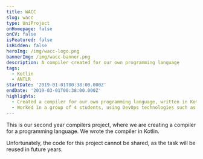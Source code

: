 ```yaml
---
title: WACC
slug: wacc
type: UniProject
onHomepage: false
onCV: false
isFeatured: false
isHidden: false
heroImg: /img/wacc-logo.png
bannerImg: /img/wacc-banner.png
description: A compiler created for our own programming language
tags:
  - Kotlin
  - ANTLR
startDate: '2019-01-01T00:38:00.000Z'
endDate: '2019-03-01T00:38:00.000Z'
highlights:
  - Created a compiler for our own programming language, written in Kotlin
  - Worked in a group of 4 students, using DevOps technologies such as Docker
---
```


This is our second year compilers project, where we are creating a compiler for a programming language. We wrote the compiler in Kotlin.

Unfortunately, the code for this project cannot be shared, as the task will be reused in future years.
